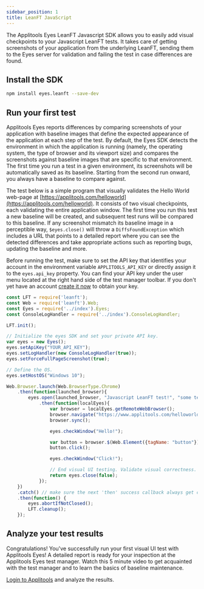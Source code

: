 ```yaml
---
sidebar_position: 1
title: LeanFT JavaScript
---
```




The Applitools Eyes LeanFT Javascript SDK allows you to easily add visual checkpoints to your Javascript LeanFT tests. It takes care of getting screenshots of your application from the underlying LeanFT, sending them to the Eyes server for validation and failing the test in case differences are found.

## Install the SDK

```bash
npm install eyes.leanft --save-dev
```


## Run your first test
Applitools Eyes reports differences by comparing screenshots of your application with baseline images that define the expected appearance of the application at each step of the test. By default, the Eyes SDK detects the environment in which the application is running (namely, the operating system, the type of browser and its viewport size) and compares the screenshots against baseline images that are specific to that environment. The first time you run a test in a given environment, its screenshots will be automatically saved as its baseline. Starting from the second run onward, you always have a baseline to compare against.

The test below is a simple program that visually validates the Hello World web-page at [https://applitools.com/helloworld](https://applitools.com/helloworld). It consists of two visual checkpoints, each validating the entire application window. The first time you run this test a new baseline will be created, and subsequent test runs will be compared to this baseline. If any screenshot mismatch its baseline image in a perceptible way, `$eyes.close()` will throw a `DiffsFoundException` which includes a URL that points to a detailed report where you can see the detected differences and take appropriate actions such as reporting bugs, updating the baseline and more.

Before running the test, make sure to set the API key that identifies your account in the environment variable `APPLITOOLS_API_KEY` or directly assign it to the `eyes.api_key` property. You can find your API key under the user menu located at the right hand side of the test manager toolbar. If you don't yet have an account [create it now](https://applitools.com/sign-up) to obtain your key.

```js
const LFT = require('leanft');
const Web = require('leanft').Web;
const Eyes = require('../index').Eyes;
const ConsoleLogHandler = require('../index').ConsoleLogHandler;

LFT.init();

// Initialize the eyes SDK and set your private API key.
var eyes = new Eyes();
eyes.setApiKey("YOUR_API_KEY");
eyes.setLogHandler(new ConsoleLogHandler(true));
eyes.setForceFullPageScreenshot(true);

// Define the OS.
eyes.setHostOS("Windows 10");

Web.Browser.launch(Web.BrowserType.Chrome)
    .then(function(launched_browser){
        eyes.open(launched_browser, "Javascript LeanFT test!", "some test", {width: 800, height:600})
            .then(function(localEyes){
                var browser = localEyes.getRemoteWebBrowser();
                browser.navigate("https://www.applitools.com/helloworld");
                browser.sync();

                eyes.checkWindow("Hello!");

                var button = browser.$(Web.Element({tagName: "button"}));
                button.click();

                eyes.checkWindow("Click!");

                // End visual UI testing. Validate visual correctness.
                return eyes.close(false);
            });
    })
    .catch() // make sure the next 'then' success callback always get called.
    .then(function() {
        eyes.abortIfNotClosed();
        LFT.cleanup();
    });
```


## Analyze your test results
Congratulations! You've successfully run your first visual UI test with Applitools Eyes! A detailed report is ready for your inspection at the Applitools Eyes test manager. Watch this 5 minute video to get acquainted with the test manager and to learn the basics of baseline maintenance.

[Login to Applitools](https://applitools.com/users/login) and analyze the results.

<PartialOutro/>